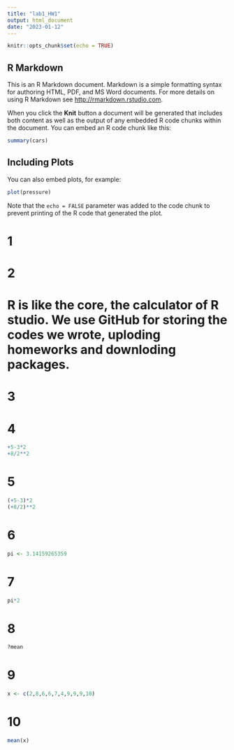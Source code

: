 ```yaml
---
title: "lab1_HW1"
output: html_document
date: "2023-01-12"
---
```


```r
knitr::opts_chunk$set(echo = TRUE)
```

## R Markdown

This is an R Markdown document. Markdown is a simple formatting syntax for authoring HTML, PDF, and MS Word documents. For more details on using R Markdown see <http://rmarkdown.rstudio.com>.

When you click the **Knit** button a document will be generated that includes both content as well as the output of any embedded R code chunks within the document. You can embed an R code chunk like this:

```r
summary(cars)
```

## Including Plots

You can also embed plots, for example:

```r
plot(pressure)
```

Note that the `echo = FALSE` parameter was added to the code chunk to prevent printing of the R code that generated the plot.

# 1

# 2
# R is like the core, the calculator of R studio. We use GitHub for storing the codes we wrote, uploding homeworks and downloding packages.

# 3

# 4
```r
+5-3*2
+8/2**2
```

# 5
```r
(+5-3)*2
(+8/2)**2
```

# 6
```r
pi <- 3.14159265359
```

# 7
```r
pi*2
```

# 8
```r
?mean
```

# 9
```r
x <- c(2,8,6,6,7,4,9,9,9,10)
```

# 10
```r
mean(x)
```
